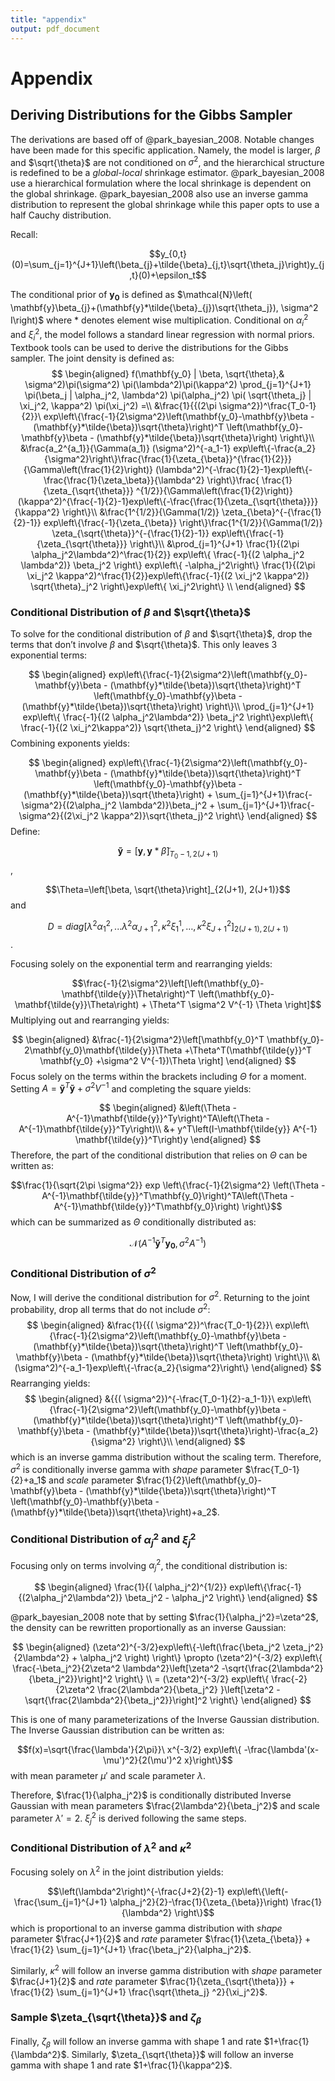 ```yaml
---
title: "appendix"
output: pdf_document
---
```


\appendix

# Appendix


## Deriving Distributions for the Gibbs Sampler

The derivations are based off of @park_bayesian_2008. Notable changes have been made for this specific application. Namely, the model is larger, $\beta$ and $\sqrt{\theta}$ are not conditioned on $\sigma^2$, and the hierarchical structure is redefined to be a *global-local* shrinkage estimator. @park_bayesian_2008 use a hierarchical formulation where the local shrinkage is dependent on the global shrinkage. @park_bayesian_2008 also use an inverse gamma distribution to represent the global shrinkage while this paper opts to use a half Cauchy distribution.

Recall: 

$$y_{0,t}(0)=\sum_{j=1}^{J+1}\left(\beta_{j}+\tilde{\beta}_{j,t}\sqrt{\theta_j}\right)y_{j,t}(0)+\epsilon_t$$


The conditional prior of $\mathbf{y_0}$ is defined as $\mathcal{N}\left( \mathbf{y}\beta_{j}+(\mathbf{y}*\tilde{\beta}_{j})\sqrt{\theta_j}), \sigma^2 I\right)$ where * denotes element wise multiplication. Conditional on $\alpha_i^2$ and $\xi_i^2$, the model follows a standard linear regression with normal priors. Textbook tools can be used to derive the distributions for the Gibbs sampler. The joint density is defined as:
$$
\begin{aligned}
f(\mathbf{y_0} | \beta, \sqrt{\theta},& \sigma^2)\pi(\sigma^2) \pi(\lambda^2)\pi(\kappa^2) \prod_{j=1}^{J+1} \pi(\beta_j | \alpha_j^2, \lambda^2) \pi(\alpha_j^2) \pi( \sqrt{\theta_j} | \xi_j^2, \kappa^2) \pi(\xi_j^2)  =\\
&\frac{1}{{(2\pi \sigma^2})^\frac{T_0-1}{2}}\ exp\left\{\frac{-1}{2\sigma^2}\left(\mathbf{y_0}-\mathbf{y}\beta - (\mathbf{y}*\tilde{\beta})\sqrt{\theta}\right)^T \left(\mathbf{y_0}-\mathbf{y}\beta - (\mathbf{y}*\tilde{\beta})\sqrt{\theta}\right) \right\}\\
&\frac{a_2^{a_1}}{\Gamma(a_1)} (\sigma^2)^{-a_1-1} exp\left\{-\frac{a_2}{\sigma^2}\right\}\frac{\frac{1}{\zeta_{\beta}}^{\frac{1}{2}}}{\Gamma\left(\frac{1}{2}\right)} (\lambda^2)^{-\frac{1}{2}-1}exp\left\{-\frac{\frac{1}{\zeta_\beta}}{\lambda^2} \right\}\frac{ \frac{1}{\zeta_{\sqrt{\theta}}} ^{1/2}}{\Gamma\left(\frac{1}{2}\right)} (\kappa^2)^{\frac{-1}{2}-1}exp\left\{-\frac{\frac{1}{\zeta_{\sqrt{\theta}}}}{\kappa^2} \right\}\\
&\frac{1^{1/2}}{\Gamma(1/2)} \zeta_{\beta}^{-{\frac{1}{2}-1}} exp\left\{\frac{-1}{\zeta_{\beta}} \right\}\frac{1^{1/2}}{\Gamma(1/2)} \zeta_{\sqrt{\theta}}^{-{\frac{1}{2}-1}}
exp\left\{\frac{-1}{\zeta_{\sqrt{\theta}}} \right\}\\
&\prod_{j=1}^{J+1} \frac{1}{(2\pi  \alpha_j^2\lambda^2)^\frac{1}{2}} exp\left\{ \frac{-1}{(2 \alpha_j^2 \lambda^2)} \beta_j^2 \right\}  exp\left\{ -\alpha_j^2\right\}
 \frac{1}{(2\pi \xi_j^2 \kappa^2)^\frac{1}{2}}exp\left\{\frac{-1}{(2 \xi_j^2 \kappa^2)} \sqrt{\theta}_j^2 \right\}exp\left\{ \xi_j^2\right\} \\
\end{aligned}
$$

### Conditional Distribution of $\beta$ and $\sqrt{\theta}$

To solve for the conditional distribution of $\beta$ and $\sqrt{\theta}$, drop the terms that don't involve $\beta$ and $\sqrt{\theta}$. This only leaves 3 exponential terms:

$$
\begin{aligned}
exp\left\{\frac{-1}{2\sigma^2}\left(\mathbf{y_0}-\mathbf{y}\beta - (\mathbf{y}*\tilde{\beta})\sqrt{\theta}\right)^T \left(\mathbf{y_0}-\mathbf{y}\beta - (\mathbf{y}*\tilde{\beta})\sqrt{\theta}\right) \right\}\\
\prod_{j=1}^{J+1} exp\left\{ \frac{-1}{(2 \alpha_j^2\lambda^2)} \beta_j^2 \right\}exp\left\{ \frac{-1}{(2 \xi_j^2\kappa^2)} \sqrt{\theta_j}^2 \right\}
\end{aligned}
$$
Combining exponents yields:

$$
\begin{aligned}
exp\left\{\frac{-1}{2\sigma^2}\left(\mathbf{y_0}-\mathbf{y}\beta - (\mathbf{y}*\tilde{\beta})\sqrt{\theta}\right)^T \left(\mathbf{y_0}-\mathbf{y}\beta - (\mathbf{y}*\tilde{\beta})\sqrt{\theta}\right) + \sum_{j=1}^{J+1}\frac{-\sigma^2}{(2\alpha_j^2 \lambda^2)}\beta_j^2  + \sum_{j=1}^{J+1}\frac{-\sigma^2}{(2\xi_j^2 \kappa^2)}\sqrt{\theta_j}^2 \right\}
\end{aligned}
$$
Define:

$$\mathbf{\tilde{y}}=\left[\mathbf{y}, \mathbf{y}*\tilde{\beta}\right]_{T_0-1,2(J+1)}$$, 

$$\Theta=\left[\beta, \sqrt{\theta}\right]_{2(J+1), 2(J+1)}$$ and

$$D=diag\left[\lambda^2\alpha_1^2,...\lambda^2\alpha_{J+1}^2, \kappa^2 \xi_1^1,\dots, \kappa^2 \xi_{J+1}^2\right]_{2(J+1),2(J+1)}$$.


Focusing solely on the exponential term and rearranging yields:


$$\frac{-1}{2\sigma^2}\left[\left(\mathbf{y_0}-\mathbf{\tilde{y}}\Theta\right)^T \left(\mathbf{y_0}-\mathbf{\tilde{y}}\Theta\right) + \Theta^T \sigma^2 V^{-1} \Theta \right]$$
Multiplying out and rearranging yields:

$$
\begin{aligned}
&\frac{-1}{2\sigma^2}\left[\mathbf{y_0}^T \mathbf{y_0}- 2\mathbf{y_0}\mathbf{\tilde{y}}\Theta +\Theta^T(\mathbf{\tilde{y}}^T \mathbf{y_0} +\sigma^2 V^{-1})\Theta \right]
\end{aligned}
$$
Focus solely on the terms within the brackets including $\Theta$ for a moment. Setting $A=\mathbf{\tilde{y}}^T\mathbf{\tilde{y}}+\sigma^2 V^{-1}$ and completing the square yields:

$$
\begin{aligned}
&\left(\Theta - A^{-1}\mathbf{\tilde{y}}^Ty\right)^TA\left(\Theta - A^{-1}\mathbf{\tilde{y}}^Ty\right)\\
&+ y^T\left(I-\mathbf{\tilde{y}} A^{-1} \mathbf{\tilde{y}}^T\right)y
\end{aligned}
$$
Therefore, the part of the conditional distribution that relies on $\Theta$ can be written as:

$$\frac{1}{\sqrt{2\pi \sigma^2}} exp \left\{\frac{-1}{2\sigma^2} \left(\Theta - A^{-1}\mathbf{\tilde{y}}^T\mathbf{y_0}\right)^TA\left(\Theta - A^{-1}\mathbf{\tilde{y}}^T\mathbf{y_0}\right) \right\}$$
which can be summarized as $\Theta$ conditionally distributed as: 

$$ \mathcal{N}\left(A^{-1}\mathbf{\tilde{y}}^T\mathbf{y_0}, \sigma^2 A^{-1}\right)$$ 

### Conditional Distribution of $\sigma^2$

Now, I will derive the conditional distribution for $\sigma^2$. Returning to the joint probability, drop all terms that do not include $\sigma^2$:
$$
\begin{aligned}
&\frac{1}{{( \sigma^2})^\frac{T_0-1}{2}}\ exp\left\{\frac{-1}{2\sigma^2}\left(\mathbf{y_0}-\mathbf{y}\beta - (\mathbf{y}*\tilde{\beta})\sqrt{\theta}\right)^T \left(\mathbf{y_0}-\mathbf{y}\beta - (\mathbf{y}*\tilde{\beta})\sqrt{\theta}\right) \right\}\\
&\ (\sigma^2)^{-a_1-1}exp\left\{-\frac{a_2}{\sigma^2}\right\}
\end{aligned}
$$
Rearranging yields:
$$
\begin{aligned}
&{{( \sigma^2})^{-\frac{T_0-1}{2}-a_1-1}}\ exp\left\{\frac{-1}{2\sigma^2}\left(\mathbf{y_0}-\mathbf{y}\beta - (\mathbf{y}*\tilde{\beta})\sqrt{\theta}\right)^T \left(\mathbf{y_0}-\mathbf{y}\beta - (\mathbf{y}*\tilde{\beta})\sqrt{\theta}\right)-\frac{a_2}{\sigma^2} \right\}\\
\end{aligned}
$$
which is an inverse gamma distribution without the scaling term. Therefore, $\sigma^2$ is conditionally inverse gamma with *shape* parameter $\frac{T_0-1}{2}+a_1$  and *scale* parameter $\frac{1}{2}\left(\mathbf{y_0}-\mathbf{y}\beta - (\mathbf{y}*\tilde{\beta})\sqrt{\theta}\right)^T \left(\mathbf{y_0}-\mathbf{y}\beta - (\mathbf{y}*\tilde{\beta})\sqrt{\theta}\right)+a_2$.

### Conditional Distribution of $\alpha_j^2$ and $\xi_j^2$

Focusing only on terms involving $\alpha_j^2$, the conditional distribution is:

$$
\begin{aligned}
\frac{1}{( \alpha_j^2)^{1/2}} exp\left\{\frac{-1}{(2\alpha_j^2\lambda^2)} \beta_j^2 - \alpha_j^2 \right\}
\end{aligned}
$$

@park_bayesian_2008 note that by setting $\frac{1}{\alpha_j^2}=\zeta^2$, the density can be rewritten proportionally as an inverse Gaussian:

$$
\begin{aligned}
(\zeta^2)^{-3/2}exp\left\{-\left(\frac{\beta_j^2 \zeta_j^2}{2\lambda^2} + \alpha_j^2 \right) \right\} \propto (\zeta^2)^{-3/2} exp\left\{ \frac{-\beta_j^2}{2\zeta^2 \lambda^2}\left[\zeta^2 -\sqrt{\frac{2\lambda^2}{\beta_j^2}}\right]^2 \right\} \\
= (\zeta^2)^{-3/2} exp\left\{ \frac{-2}{2\zeta^2 \frac{2\lambda^2}{\beta_j^2} }\left[\zeta^2 -\sqrt{\frac{2\lambda^2}{\beta_j^2}}\right]^2 \right\}
\end{aligned}
$$

This is one of many parameterizations of the Inverse Gaussian distribution. The Inverse Gaussian distribution can be written as:

$$f(x)=\sqrt{\frac{\lambda'}{2\pi}}\ x^{-3/2} exp\left\{ -\frac{\lambda'(x-\mu')^2}{2(\mu')^2 x}\right\}$$
with mean parameter $\mu'$ and scale parameter $\lambda$.

Therefore, $\frac{1}{\alpha_j^2}$ is conditionally distributed Inverse Gaussian with mean parameters $\frac{2\lambda^2}{\beta_j^2}$ and scale parameter $\lambda'=2$. $\xi_j^2$ is derived following the same steps.

### Conditional Distribution of $\lambda^2$ and $\kappa^2$

Focusing solely on $\lambda^2$ in the joint distribution yields:

$$\left(\lambda^2\right)^{-\frac{J+2}{2}-1} exp\left\{\left(-\frac{\sum_{j=1}^{J+1} \alpha_j^2}{2}-\frac{1}{\zeta_{\beta}}\right) \frac{1}{\lambda^2} \right\}$$
which is proportional to an inverse gamma distribution with *shape* parameter $\frac{J+1}{2}$ and *rate* parameter $\frac{1}{\zeta_{\beta}} + \frac{1}{2} \sum_{j=1}^{J+1} \frac{\beta_j^2}{\alpha_j^2}$. 

Similarly, $\kappa^2$ will follow an inverse gamma distribution with *shape* parameter $\frac{J+1}{2}$ and *rate* parameter $\frac{1}{\zeta_{\sqrt{\theta}}} + \frac{1}{2} \sum_{j=1}^{J+1} \frac{\sqrt{\theta_j} ^2}{\xi_j^2}$. 

### Sample $\zeta_{\sqrt{\theta}}$ and $\zeta_{\beta}$

Finally, $\zeta_{\beta}$ will follow an inverse gamma with shape 1 and rate $1+\frac{1}{\lambda^2}$. Similarly, $\zeta_{\sqrt{\theta}}$ will follow an inverse gamma with shape 1 and rate $1+\frac{1}{\kappa^2}$.